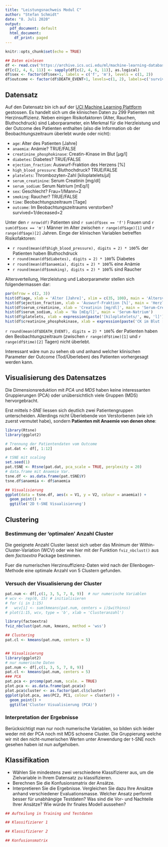 ```yaml
---
title: "Leistungsnachweis Modul C"
author: "Stefan Schmidt"
date: "8. Juli 2020"
output:
  pdf_document: default
  html_document:
    df_print: paged
---
```


```r
knitr::opts_chunk$set(echo = TRUE)
```

```r
## Daten einlesen
df <- read.csv('https://archive.ics.uci.edu/ml/machine-learning-databases/00519/heart_failure_clinical_records_dataset.csv')
df[c(2, 4, 6, 11)] <- sapply(df[c(2, 4, 6, 11)], as.logical)
df$sex <- factor(df$sex+1, labels = c('f', 'm'), levels = c(1, 2))
df$outcome <- factor(df$DEATH_EVENT+1, levels=c(1, 2), labels=c('survived', 'deceased'))
```

## Datensatz

Auf den Datensatz bin ich auf der [UCI Machine Learning Plattform](https://archive.ics.uci.edu/ml/datasets/Heart+failure+clinical+records)
gestossen.
Es handelt sich um die klinischen Daten zu 299 Patienten mit Herzinsuffizienz.
Neben einigen Risikofaktoren (Alter, Rauchen, Bluthochdruck) sind Laborparameter,
ein Merkmal für die Herzleistung und der Outcome des Patienten enthalten (also
die Information ob der Beobachtungszeitraum überlebt wurde oder nicht):

* `age`: Alter des Patienten [Jahre]
* `anaemia`: Anämie? TRUE/FALSE
* `creatinine_phosphokinase`: Creatin-Kinase im Blut [$\mu$g/l]
* `diabetes`: Diabetes? TRUE/FALSE
* `ejection_fraction`: Auswurf-Fraktion des Herzens [%]
* `high_blood_pressure`: Bluthochdruck? TRUE/FALSE
* `platelets`: Thrombozyten-Zahl [kiloplatelets/$\mu$l]
* `serum_creatinine`: Serum Creatinin [mg/dl]
* `serum_sodium`: Serum Natrium [mEq/l]
* `sex`: Geschlecht? Frau=1/Mann=2
* `smoking`: Raucher? TRUE/FALSE
* `time`: Beobachtungszeitraum [Tage]
* `outcome`: Im Beobachtungszeitraums verstorben? survived=1/deceased=2


Unter den `r nrow(df)` Patienten sind `r sum(df$sex == 'f')` Frauen und
`r sum(df$sex == 'm')` Männer im Alter zwischen `r range(df$age)[1]` und
`r range(df$age)[2]` Jahren. Einge der klinischen Variablen betreffen
Risikofaktoren:

* `r round(mean(df$high_blood_pressure), digits = 2) * 100`% der Patienten haben  Bluthochdruck
* `r round(mean(df$diabetes), digits = 2) * 100`%  Diabetes
* `r round(mean(df$anaemia), digits = 2) * 100`% eine Anämie
* `r round(mean(df$smoking), digits = 2) * 100`% sind Raucher


Altersverteilung, Herzleistung und Laborparameter stellen sich folgendermassen dar:

```r
par(mfrow = c(2, 3))
hist(df$age, xlab = 'Alter [Jahre]', xlim = c(35, 100), main = 'Altersverteilung')
hist(df$ejection_fraction, xlab = 'Auswurf-Fraktion [%]', main = 'Herzleistung')
hist(df$serum_creatinine, xlab = 'Creatinin [mg/dl]', main = 'Serum-Creatinin')
hist(df$serum_sodium, xlab = 'Na [mEq/l]', main = 'Serum-Natrium')
hist(df$platelets, xlab = expression(paste('[kiloplatelets/', mu, 'l]')), main = 'Thromozyten')
hist(df$creatinine_phosphokinase, xlab = expression(paste('CK im Blut [', mu, 'g/l]')), main = 'Creatin-Kinase')
```

`r round(mean(df$DEATH_EVENT), digits = 2) * 100`% der Patienten haben den Beobachtungszeitraum (zwischen
`r range(df$time)[1]` und `r range(df$time)[2]` Tagen) nicht überlebt.



Interessant wäre nun zu sehen ob und anhand welcher klinischen Parameter der Outcome (Tod/Überleben) des Patienten vorhergesagt werden kann.




## Visualisierung des Datensatzes

Die Dimensionsreduktion mit _PCA_ und _MDS_ haben keine interessanten
Gruppierungen (PCA) oder unübersichtlich viele Gruppen (MDS) hervorgebracht.

Erst mittels _t-SNE_ liessen sich deutlich zwei Patientengruppen unterscheiden.
Allerdings nicht Überlebende von Verstorbenen (wie ich zuerst vermutet habe),
sondern __Patienten mit Anaemie von denen ohne__:


```r
library(Rtsne)
library(ggplot2)

# Trennung der Patientendaten vom Outcome
pat.dat <- df[, 1:12]

# tSNE mit scaling
set.seed(1)
pat.tSNE <- Rtsne(pat.dat, pca_scale = TRUE, perplexity = 20)
# data.frame mit Anaemie Var.
tsne.df <- as.data.frame(pat.tSNE$Y)
tsne.df$anaemia <- df$anaemia

## Visualisierung
ggplot(data = tsne.df, aes(x = V1, y = V2, colour = anaemia)) +
  geom_point() +
  ggtitle('2D t-SNE Visualisierung')

```


## Clustering

### Bestimmung der 'optimalen' Anzahl Cluster

Die geeignete Anzahl Cluster laesst sich ueber das Minimum der
Within-Cluster-Variation (WCV) oder wie hier mit der Funktion
`fviz_nbclust()` aus dem _factoextra_ Package bestimmen.

Fuer die numerischen Herzinsuffizienz-Daten wird nach der Ellenbogen-Methode
eine optimale Anzahl von 5 Clustern gefunden.

### Versuch der Visualisierung der Cluster

```r
pat.num <- df[,c(1, 3, 5, 7, 8, 9)]  # nur numerische Variablen
# wcv <- rep(0, 15) # initialisieren
# for (i in 1:15)
#   wcv[i] <- sum(kmeans(pat.num, centers = i)$withinss)
# plot(1:15, wcv, type = 'b', xlab = 'Clusteranzahl')

library(factoextra)
fviz_nbclust(pat.num, kmeans, method = 'wss')

## Clustering
pat.cl <- kmeans(pat.num, centers = 5)


## Visualisierung
library(ggplot2)
# nur numerische Daten
pat.num <- df[,c(1, 3, 5, 7, 8, 9)]
pat.cl <- kmeans(pat.num, centers = 5)
### PCA
pat.pca <- prcomp(pat.num, scale. = TRUE)
plot.pca <- as.data.frame(pat.pca$x)
plot.pca$cluster <- as.factor(pat.cl$cluster)
ggplot(plot.pca, aes(PC2, PC1, colour = cluster)) +
  geom_point() +
  ggtitle('Cluster Visualisierung (PCA)')

```

### Interpretation der Ergebnisse

Berücksichtigt man nur noch numerische Variablen, so bilden sich leider weder
mit der PCA noch mit MDS schoene Cluster. Die Gruppierung welche wir mit den
nicht-numerischen Werten unter Anwendung der t-SNE noch gesehen haben ist nun
aufgehoben.


## Klassifikation

* Wählen Sie mindestens zwei verschiedene Klassifizierer aus, um die Zielvariable in Ihrem Datensatz zu klassifizieren.
* Berechnen Sie die Konfusionsmatrix der Ansätze.
* Interpretieren Sie die Ergebnisse. Vergleichen Sie dazu Ihre Ansätze anhand verschiedener Evaluationsmasse. Welcher Ansatz performt besser für unabhängige Testdaten? Was sind die Vor- und Nachteile Ihrer Ansätze? Wie würde Ihr finales Modell aussehen? 


```r
## Aufteilung in Training und Testdaten

## Klassifizierer 1

## Klassifizierer 2

## Konfusionsmatrix

```
